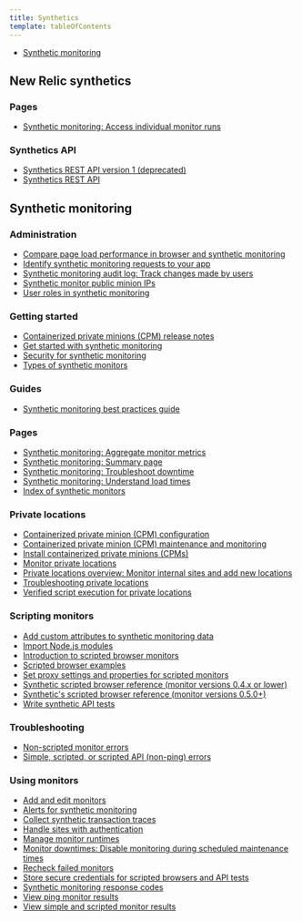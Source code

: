 ```yaml
---
title: Synthetics
template: tableOfContents
---
```


* [Synthetic monitoring](/docs/synthetics)

## New Relic synthetics

### Pages

* [Synthetic monitoring: Access individual monitor runs](/docs/synthetics/new-relic-synthetics/pages/synthetics-results-access-individual-monitor-runs)

### Synthetics API

* [Synthetics REST API version 1 (deprecated)](/docs/synthetics/new-relic-synthetics/synthetics-api/synthetics-rest-api-version-1)
* [Synthetics REST API](/docs/synthetics/new-relic-synthetics/synthetics-api/synthetics-rest-api)

## Synthetic monitoring

### Administration

* [Compare page load performance in browser and synthetic monitoring](/docs/synthetics/synthetic-monitoring/administration/compare-page-load-performance-browser-synthetic-monitoring)
* [Identify synthetic monitoring requests to your app](/docs/synthetics/synthetic-monitoring/administration/identify-synthetic-monitoring-requests-your-app)
* [Synthetic monitoring audit log: Track changes made by users](/docs/synthetics/synthetic-monitoring/administration/synthetic-monitoring-audit-log-track-changes-made-users)
* [Synthetic monitor public minion IPs](/docs/synthetics/synthetic-monitoring/administration/synthetic-public-minion-ips)
* [User roles in synthetic monitoring](/docs/synthetics/synthetic-monitoring/administration/user-roles-synthetic-monitoring)

### Getting started

* [Containerized private minions (CPM) release notes](/docs/synthetics/synthetic-monitoring/getting-started/containerized-private-minions-cpm-release-notes)
* [Get started with synthetic monitoring](/docs/synthetics/synthetic-monitoring/getting-started/get-started-new-relic-synthetic-monitoring)
* [Security for synthetic monitoring](/docs/synthetics/synthetic-monitoring/getting-started/security-synthetic-monitoring)
* [Types of synthetic monitors](/docs/synthetics/synthetic-monitoring/getting-started/types-synthetic-monitors)

### Guides

* [Synthetic monitoring best practices guide](/docs/synthetics/synthetic-monitoring/guides/synthetic-monitoring-best-practices-guide)

### Pages

* [Synthetic monitoring: Aggregate monitor metrics](/docs/synthetics/synthetic-monitoring/pages/synthetic-monitoring-aggregate-monitor-metrics)
* [Synthetic monitoring: Summary page](/docs/synthetics/synthetic-monitoring/pages/synthetic-monitoring-summary)
* [Synthetic monitoring: Troubleshoot downtime](/docs/synthetics/synthetic-monitoring/pages/synthetic-monitoring-troubleshoot-downtime)
* [Synthetic monitoring: Understand load times](/docs/synthetics/synthetic-monitoring/pages/synthetic-monitoring-understand-load-times)
* [Index of synthetic monitors](/docs/synthetics/synthetic-monitoring/pages/synthetic-monitors-index)

### Private locations

* [Containerized private minion (CPM) configuration](/docs/synthetics/synthetic-monitoring/private-locations/containerized-private-minion-cpm-configuration)
* [Containerized private minion (CPM) maintenance and monitoring](/docs/synthetics/synthetic-monitoring/private-locations/containerized-private-minion-cpm-maintenance-monitoring)
* [Install containerized private minions (CPMs)](/docs/synthetics/synthetic-monitoring/private-locations/install-containerized-private-minions-cpms)
* [Monitor private locations](/docs/synthetics/synthetic-monitoring/private-locations/monitor-private-locations)
* [Private locations overview: Monitor internal sites and add new locations](/docs/synthetics/synthetic-monitoring/private-locations/private-locations-overview-monitor-internal-sites-add-new-locations)
* [Troubleshooting private locations](/docs/synthetics/synthetic-monitoring/private-locations/troubleshooting-private-locations)
* [Verified script execution for private locations](/docs/synthetics/synthetic-monitoring/private-locations/verified-script-execution-private-locations)

### Scripting monitors

* [Add custom attributes to synthetic monitoring data](/docs/synthetics/synthetic-monitoring/scripting-monitors/add-custom-attributes-synthetic-monitoring-data)
* [Import Node.js modules](/docs/synthetics/synthetic-monitoring/scripting-monitors/import-nodejs-modules)
* [Introduction to scripted browser monitors](/docs/synthetics/synthetic-monitoring/scripting-monitors/introduction-scripted-browser-monitors)
* [Scripted browser examples](/docs/synthetics/synthetic-monitoring/scripting-monitors/scripted-browser-examples)
* [Set proxy settings and properties for scripted monitors](/docs/synthetics/synthetic-monitoring/scripting-monitors/set-proxy-settings-properties-scripted-monitors)
* [Synthetic scripted browser reference (monitor versions 0.4.x or lower)](/docs/synthetics/synthetic-monitoring/scripting-monitors/synthetic-scripted-browser-reference-monitor-versions-04x-or-lower)
* [Synthetic's scripted browser reference (monitor versions 0.5.0+)](/docs/synthetics/synthetic-monitoring/scripting-monitors/synthetics-scripted-browser-reference-monitor-versions-050)
* [Write synthetic API tests](/docs/synthetics/synthetic-monitoring/scripting-monitors/write-synthetic-api-tests)

### Troubleshooting

* [Non-scripted monitor errors](/docs/synthetics/synthetic-monitoring/troubleshooting/non-scripted-monitor-errors)
* [Simple, scripted, or scripted API (non-ping) errors](/docs/synthetics/synthetic-monitoring/troubleshooting/simple-scripted-or-scripted-api-non-ping-errors)

### Using monitors

* [Add and edit monitors](/docs/synthetics/synthetic-monitoring/using-monitors/add-edit-monitors)
* [Alerts for synthetic monitoring](/docs/synthetics/synthetic-monitoring/using-monitors/alerts-synthetic-monitoring)
* [Collect synthetic transaction traces](/docs/synthetics/synthetic-monitoring/using-monitors/collect-synthetic-transaction-traces)
* [Handle sites with authentication](/docs/synthetics/synthetic-monitoring/using-monitors/handle-sites-authentication)
* [Manage monitor runtimes](/docs/synthetics/synthetic-monitoring/using-monitors/manage-monitor-runtimes)
* [Monitor downtimes: Disable monitoring during scheduled maintenance times](/docs/synthetics/synthetic-monitoring/using-monitors/monitor-downtimes-disable-monitoring-during-scheduled-maintenance-times)
* [Recheck failed monitors](/docs/synthetics/synthetic-monitoring/using-monitors/recheck-failed-monitors)
* [Store secure credentials for scripted browsers and API tests](/docs/synthetics/synthetic-monitoring/using-monitors/store-secure-credentials-scripted-browsers-api-tests)
* [Synthetic monitoring response codes](/docs/synthetics/synthetic-monitoring/using-monitors/synthetic-monitoring-response-codes)
* [View ping monitor results](/docs/synthetics/synthetic-monitoring/using-monitors/view-ping-monitor-results)
* [View simple and scripted monitor results](/docs/synthetics/synthetic-monitoring/using-monitors/view-simple-scripted-monitor-results)
